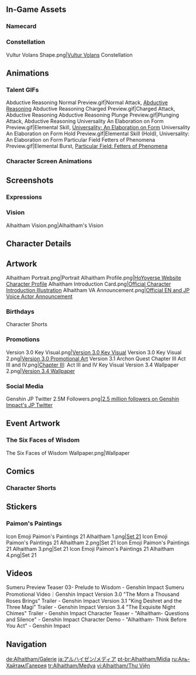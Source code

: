 {{CharacterTabs}}
{{TOC limit}}
==In-Game Assets==
{{Assets}}

===Namecard===
{{Assets/Namecard|Enlightenment|Alhaitham}}

===Constellation===
<gallery>Vultur Volans Shape.png|[[Vultur Volans]] Constellation</gallery>

==Animations==
===Talent GIFs===
<gallery>
Abductive Reasoning Normal Preview.gif|Normal Attack, [[Abductive Reasoning]]
Abductive Reasoning Charged Preview.gif|Charged Attack, Abductive Reasoning
Abductive Reasoning Plunge Preview.gif|Plunging Attack, Abductive Reasoning
Universality An Elaboration on Form Preview.gif|Elemental Skill, [[Universality: An Elaboration on Form]]
Universality An Elaboration on Form Hold Preview.gif|Elemental Skill (Hold), Universality: An Elaboration on Form
Particular Field Fetters of Phenomena Preview.gif|Elemental Burst, [[Particular Field: Fetters of Phenomena]]
</gallery>

===Character Screen Animations===
{{Preview/CharacterAnimations}}

==Screenshots==

===Expressions===
{{Character Expression|Alhaitham|Default|Serious|Pensive}}

===Vision===
<gallery>Alhaitham Vision.png|Alhaitham's Vision</gallery>

==Character Details==
{{Files by Character Gallery|Character Details|character=Alhaitham}}

==Artwork==
<!-- Hide unused sections. Try to keep images in chronological order, based on release date. May reformat gallery once images flood, and then make subheadings and group images. -->
<gallery>
Alhaitham Portrait.png|Portrait
Alhaitham Profile.png|[https://genshin.hoyoverse.com/it/character/sumeru?char=10 HoYoverse Website Character Profile]
Alhaitham Introduction Card.png|[https://twitter.com/GenshinImpact/status/1601068335596199937 Official Character Introduction Illustration]
Alhaitham VA Announcement.png|[https://twitter.com/GenshinImpact/status/1613415486787670020 Official EN and JP Voice Actor Announcement]
</gallery>

===Birthdays===
{{Files by Character Gallery|Alhaitham Birthday Artwork|character = Alhaitham|not1=Character Shorts|not2=Taking Pictures and Recounting Good Times Images}}

;Character Shorts
{{Files by Character Gallery|Alhaitham Birthday Artwork|character = Alhaitham|not1=Character Birthday Artwork|not2=Taking Pictures and Recounting Good Times Images}}
<!--
;Taking Pictures and Recounting Good Times
{{Main|Taking Pictures and Recounting Good Times/Story/Alhaitham}}
{{Files by Character Gallery|Alhaitham Birthday Artwork|character = Alhaitham|not1=Character Shorts|not2=Character Birthday Artwork}}

===Holidays===
{{Files by Character Gallery|Holiday Artwork}}
-->
===Promotions===
<gallery>
Version 3.0 Key Visual.png|[https://www.hoyolab.com/article/6946526 Version 3.0 Key Visual]
Version 3.0 Key Visual 2.png|[https://blog.ja.playstation.com/2022/08/13/20220813-genshin/ Version 3.0 Promotional Art]
Version 3.1 Archon Quest Chapter III Act III and IV.png|[[Chapter III]]: Act III and IV Key Visual
Version 3.4 Wallpaper 2.png|[https://twitter.com/GenshinImpact/status/1623894603383332864 Version 3.4 Wallpaper]
</gallery>

===Social Media===
<gallery>
Genshin JP Twitter 2.5M Followers.png|[https://twitter.com/Genshin_7/status/1572911084696059904 2.5 million followers on Genshin Impact's JP Twitter] <!-- 2022-09-22 -->
</gallery>
<!--
===Miscellaneous===
<gallery>

</gallery>
-->

==Event Artwork==
===The Six Faces of Wisdom===
{{Main|The Six Faces of Wisdom}}
<gallery>
The Six Faces of Wisdom Wallpaper.png|Wallpaper
</gallery>

==Comics==
<!--
===Genshin Impact Preview Manga===
<gallery>

</gallery>

===4-Panel Comics===
<gallery>

</gallery>
-->
===Character Shorts===
{{Files by Character Gallery|Character Shorts|character = Alhaitham|not1=Alhaitham Birthday Artwork}}

==Stickers==
===Paimon's Paintings===
{{Main|Paimon's Paintings}}
<gallery>
Icon Emoji Paimon's Paintings 21 Alhaitham 1.png|[[Paimon's Paintings#Set 21|Set 21]]
Icon Emoji Paimon's Paintings 21 Alhaitham 2.png|Set 21
Icon Emoji Paimon's Paintings 21 Alhaitham 3.png|Set 21
Icon Emoji Paimon's Paintings 21 Alhaitham 4.png|Set 21
</gallery>

==Videos==
<!-- Keep videos in chronological order. -->
<gallery>
Sumeru Preview Teaser 03- Prelude to Wisdom - Genshin Impact
Sumeru Promotional Video｜Genshin Impact
Version 3.0 "The Morn a Thousand Roses Brings" Trailer - Genshin Impact
Version 3.1 "King Deshret and the Three Magi" Trailer - Genshin Impact
Version 3.4 "The Exquisite Night Chimes" Trailer - Genshin Impact
Character Teaser - "Alhaitham- Questions and Silence" - Genshin Impact
Character Demo - "Alhaitham- Think Before You Act" - Genshin Impact
</gallery>
<!--
===Cameos===
<gallery>

</gallery>
-->
<!--
==References==
{{Reflist}}
-->
==Navigation==
{{Character Navbox|link type=media}}

[[de:Alhaitham/Galerie]]
[[ja:アルハイゼン/メディア]]
[[pt-br:Alhaitham/Mídia]]
[[ru:Аль-Хайтам/Галерея]]
[[tr:Alhaitham/Medya]]
[[vi:Alhaitham/Thư Viện]]